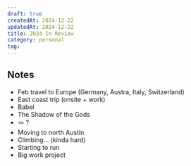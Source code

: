 ```yaml
---
draft: true
createdAt: 2024-12-22
updatedAt: 2024-12-22
title: 2024 In Review
category: personal
tag:
---
```


## Notes

- Feb travel to Europe (Germany, Austra, Italy, Switzerland)
- East coast trip (onsite + work)
- Babel
- The Shadow of the Gods
- 🪢 ?
- Moving to north Austin
- Climbing... (kinda hard)
- Starting to run
- Big work project

